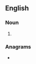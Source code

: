 ==English==

===Noun===
{{head|en|noun plural form}}

# {{plural of|coving|lang=en}}

===Anagrams===
* {{anagrams|en|a=cginosv|scoving}}